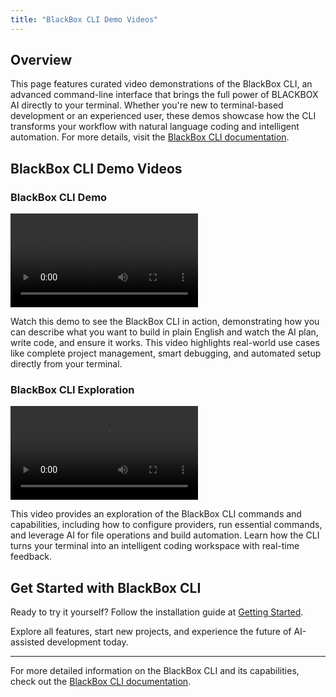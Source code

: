 ```yaml
---
title: "BlackBox CLI Demo Videos"
---
```


## Overview

This page features curated video demonstrations of the BlackBox CLI, an advanced command-line interface that brings the full power of BLACKBOX AI directly to your terminal. Whether you're new to terminal-based development or an experienced user, these demos showcase how the CLI transforms your workflow with natural language coding and intelligent automation. For more details, visit the [BlackBox CLI documentation](/features/blackbox-cli/introduction).

## BlackBox CLI Demo Videos

### BlackBox CLI Demo

<div style={{textAlign: 'center'}}>
  <video src="/videos/Blackbox-cli.mp4" controls></video>
</div>

Watch this demo to see the BlackBox CLI in action, demonstrating how you can describe what you want to build in plain English and watch the AI plan, write code, and ensure it works. This video highlights real-world use cases like complete project management, smart debugging, and automated setup directly from your terminal.

### BlackBox CLI Exploration

<div style={{textAlign: 'center'}}>
  <video src="/videos/blackbox-cli-explore.mp4" controls></video>
</div>

This video provides an exploration of the BlackBox CLI commands and capabilities, including how to configure providers, run essential commands, and leverage AI for file operations and build automation. Learn how the CLI turns your terminal into an intelligent coding workspace with real-time feedback.

## Get Started with BlackBox CLI

Ready to try it yourself? Follow the installation guide at [Getting Started](/features/blackbox-cli/getting-started).

Explore all features, start new projects, and experience the future of AI-assisted development today.

---

For more detailed information on the BlackBox CLI and its capabilities, check out the [BlackBox CLI documentation](/features/blackbox-cli/introduction).
